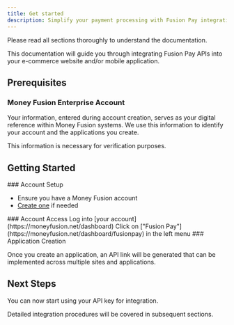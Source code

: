 ```yaml
---
title: Get started
description: Simplify your payment processing with Fusion Pay integration
---
```



<Callout title="Important">
  Please read all sections thoroughly to understand the documentation.
</Callout>

This documentation will guide you through integrating Fusion Pay APIs into your e-commerce website and/or mobile application.

## Prerequisites

### Money Fusion Enterprise Account

Your information, entered during account creation, serves as your digital reference within Money Fusion systems. We use this information to identify your account and the applications you create.

This information is necessary for verification purposes.

## Getting Started

<Steps>
<Step>
### Account Setup

- Ensure you have a Money Fusion account
- [Create one](https://moneyfusion.net/login?tab=signup) if needed

</Step>

<Step>
### Account Access

<Steps>
  <Step>Log into [your account](https://moneyfusion.net/dashboard)</Step>
  <Step>
    Click on ["Fusion Pay"](https://moneyfusion.net/dashboard/fusionpay) in the
    left menu
  </Step>
</Steps>

</Step>

<Step>
### Application Creation

Once you create an application, an API link will be generated that can be implemented across multiple sites and applications.

 </Step>
</Steps>

## Next Steps

You can now start using your API key for integration.

<Callout title="Note">
  Detailed integration procedures will be covered in subsequent sections.
</Callout>
